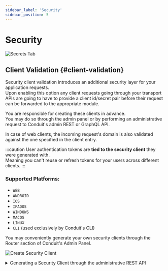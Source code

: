 ```yaml
---
sidebar_label: 'Security'
sidebar_position: 5
---
```


# Security

<div style={{textAlign: 'center'}}>

![Secrets Tab](/img/modules/router/admin/security_client_view.png)

</div>


## Client Validation {#client-validation}

Security client validation introduces an additional security layer for your application requests.<br />
Upon enabling this option any client requests going through your transport APIs are going to have to provide a
client id/secret pair before their request can be forwarded to the appropriate module.

You are responsible for creating these clients in advance.<br />
You may do so through the admin panel or by performing an administrative request to Conduit's admin REST or GraphQL API.

In case of web clients, the incoming request's domain is also validated against the one specified in the client entry.

:::caution
User authentication tokens are **tied to the security client** they were generated with.<br />
Meaning you can't reuse or refresh tokens for your users across different clients.
:::

### Supported Platforms:

<!-- TODO: Screenshots + explanation on how to create these from UI -->

- `WEB`
- `ANDROID`
- `IOS`
- `IPADOS`
- `WINDOWS`
- `MACOS`
- `LINUX`
- `CLI` (used exclusively by Conduit's CLI)

You may conveniently generate your own security clients through the Router section of Conduit's Admin Panel.

<div style={{textAlign: 'center'}}>

![Create Security Client](/img/modules/router/admin/security_client_create.png)

</div>

<details>
<summary>Generating a Security Client through the administrative REST API</summary>

**Security clients are generated using an administrative request.**<br />
As such, your request's `Authorization` header should contain an admin access token.

``` bash title="Request"

    curl --location --request POST 'http://localhost:3030/security/client/' \
        --header 'Authorization: Bearer eyJhbGciOiJIUzI1NiIsInR5cCI6IkpXVCJ9.eyJpZCI6IjYyMmYxZGQ5NThkZDIwMDAxNzgwNWVmYyIsImlhdCI6MTY0NzM0MjMwMiwiZXhwIjoxNjQ3NDE0MzAyfQ.trHYfxt9Wf6ohgi5PWez-dZEDaQSBBR6wu2PINveQmI' \
        --header 'masterkey: M4ST3RK3Y' \
        --header 'Content-Type: application/json' \
        --data-raw '{
        "platform": "ANDROID"
    }'
```
 ``` json title="Response"
    {
        "id": "6242b88a10a0990182773840",
        "clientId": "1c0d06679f837c3958fba2724b51dc",
        "clientSecret": "9ffd3a9041bff6aabff5fa81df8175c2406baaca6c417a165f5b66a9ad1c1e4408bc4aad895126ddc0ee007332aacf842f63ebc68eddc304a902a3f8867e9902",
        "platform": "ANDROID"
    }
 ```
</details>
